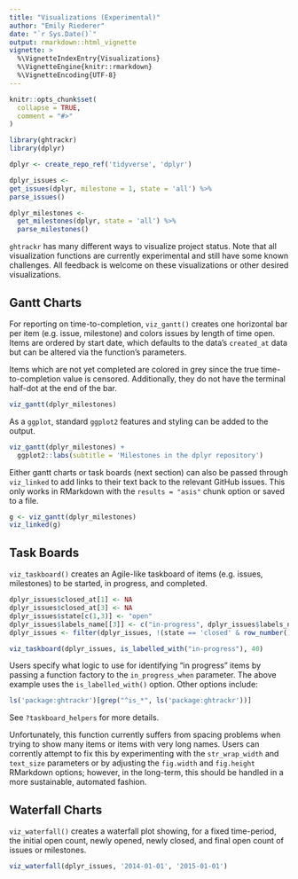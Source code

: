 ```yaml
---
title: "Visualizations (Experimental)"
author: "Emily Riederer"
date: "`r Sys.Date()`"
output: rmarkdown::html_vignette
vignette: >
  %\VignetteIndexEntry{Visualizations}
  %\VignetteEngine{knitr::rmarkdown}
  %\VignetteEncoding{UTF-8}
---
```


```r
knitr::opts_chunk$set(
  collapse = TRUE,
  comment = "#>"
)

library(ghtrackr)
library(dplyr)
```

```r
dplyr <- create_repo_ref('tidyverse', 'dplyr')

dplyr_issues <- 
get_issues(dplyr, milestone = 1, state = 'all') %>%
parse_issues()

dplyr_milestones <-
  get_milestones(dplyr, state = 'all') %>%
  parse_milestones()
```

`ghtrackr` has many different ways to visualize project status. Note that all visualization functions are currently experimental and still have some known challenges. All feedback is welcome on these visualizations or other desired visualizations.

## Gantt Charts

For reporting on time-to-completion, `viz_gantt()` creates one horizontal bar per item (e.g. issue, milestone) and colors issues by length of time open. Items are ordered by start date, which defaults to the data's `created_at` data but can be altered via the function's parameters.

Items which are not yet completed are colored in grey since the true time-to-completion value is censored. Additionally, they do not have the terminal half-dot at the end of the bar. 

```r
viz_gantt(dplyr_milestones)
```

As a `ggplot`, standard `ggplot2` features and styling can be added to the output.

```r
viz_gantt(dplyr_milestones) +
  ggplot2::labs(subtitle = 'Milestones in the dplyr repository')
```

Either gantt charts or task boards (next section) can also be passed through `viz_linked` to add links to their text back to the relevant GitHub issues. This only works in RMarkdown with the `results = "asis"` chunk option or saved to a file.

```r
g <- viz_gantt(dplyr_milestones)
viz_linked(g)
```

## Task Boards

`viz_taskboard()` creates an Agile-like taskboard of items (e.g. issues, milestones) to be started, in progress, and completed.

```r
dplyr_issues$closed_at[1] <- NA
dplyr_issues$closed_at[3] <- NA
dplyr_issues$state[c(1,3)] <- "open"
dplyr_issues$labels_name[[3]] <- c("in-progress", dplyr_issues$labels_name[[3]])
dplyr_issues <- filter(dplyr_issues, !(state == 'closed' & row_number() %% 2 == 0))
```

```r
viz_taskboard(dplyr_issues, is_labelled_with("in-progress"), 40)
```

Users specify what logic to use for identifying "in progress" items by passing a function factory to the `in_progress_when` parameter. The above example uses the `is_labelled_with()` option. Other options include:

```r
ls('package:ghtrackr')[grep("^is_*", ls('package:ghtrackr'))]
```


See `?taskboard_helpers` for more details.

Unfortunately, this function currently suffers from spacing problems when trying to show many items or items with very long names. Users can corrently attempt to fix this by experimenting with the `str_wrap_width` and `text_size` parameters or by adjusting the `fig.width` and `fig.height` RMarkdown options; however, in the long-term, this should be handled in a more sustainable, automated fashion.

## Waterfall Charts

`viz_waterfall()` creates a waterfall plot showing, for a fixed time-period, the initial open count, newly opened, newly closed, and final open count of issues or milestones. 

```r
viz_waterfall(dplyr_issues, '2014-01-01', '2015-01-01')
```
